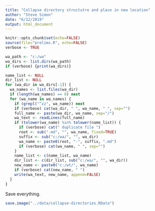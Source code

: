 ```yaml
---
title: "Collapse directory structutre and place in new location"
author: "Steve Simon"
date: "6/12/2019"
output: html_document
---
```


```r
knitr::opts_chunk$set(echo=FALSE)
source(file="prelims.R", echo=FALSE)
verbose <- TRUE
```

```r
wa_path <- "c:/wa"
wa_dirs <- list.dirs(wa_path)
if (verbose) {print(wa_dirs)}
```

```r
name_list <- NULL
dir_list <- NULL
for (wa_dir in wa_dirs[-1]) {
  wa_names <- list.files(wa_dir)
  if (length(wa_names) == 0) next
  for (wa_name in wa_names) {
    if (grepl("^zz", wa_name)) next
    if (verbose) cat(wa_dir, " ", wa_name, " ", sep="")
    full_name <- paste(wa_dir, wa_name, sep="/")
    wa_text <- readLines(full_name)
    if (tolower(wa_name) %in% tolower(name_list)) {
      if (verbose) cat(" duplicate file ")
      root <- sub(".md", "", wa_name, fixed=TRUE)
      suffix <- sub("c:/wa/", "", wa_dir)
      wa_name <- paste0(root, "-", suffix, ".md")
      if (verbose) cat(wa_name, " ", sep="")
    }
    name_list <- c(name_list, wa_name)
    dir_list <- c(dir_list, sub("c:/wa/", "", wa_dir))
    new_name <- paste0("c:/wt/", wa_name)
    if (verbose) cat(new_name, " ")
    write(wa_text, new_name, append=FALSE)
  }
}
```

Save everything.

```r
save.image("../data/collapse-directories.RData")
```